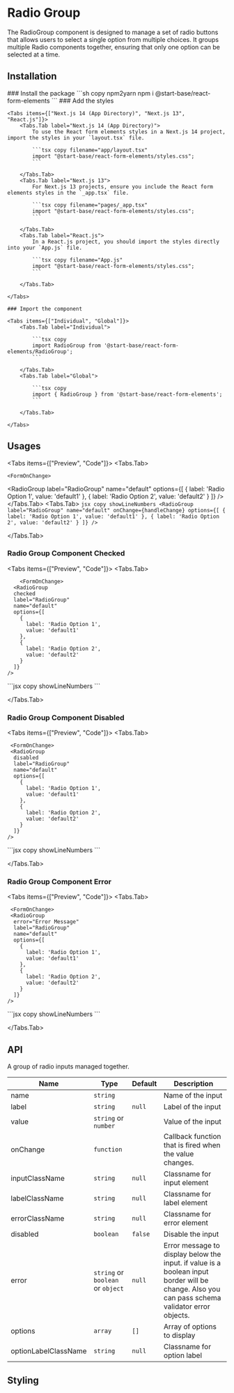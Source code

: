 
# Radio Group

The RadioGroup component is designed to manage a set of radio buttons that allows users to select a single option from multiple choices. It groups multiple Radio components together, ensuring that only one option can be selected at a time.

## Installation

<Steps>
    ### Install the package
    ```sh copy npm2yarn
    npm i @start-base/react-form-elements
    ```
    ### Add the styles

    <Tabs items={["Next.js 14 (App Directory)", "Next.js 13", "React.js"]}>
        <Tabs.Tab label="Next.js 14 (App Directory)">
            To use the React form elements styles in a Next.js 14 project, import the styles in your `layout.tsx` file.

            ```tsx copy filename="app/layout.tsx"
            import "@start-base/react-form-elements/styles.css";
            ```

        </Tabs.Tab>
        <Tabs.Tab label="Next.js 13">
            For Next.js 13 projects, ensure you include the React form elements styles in the `_app.tsx` file.

            ```tsx copy filename="pages/_app.tsx"
            import "@start-base/react-form-elements/styles.css";
            ```

        </Tabs.Tab>
        <Tabs.Tab label="React.js">
            In a React.js project, you should import the styles directly into your `App.js` file.

            ```tsx copy filename="App.js"
            import "@start-base/react-form-elements/styles.css";
            ```

        </Tabs.Tab>

    </Tabs>

    ### Import the component

    <Tabs items={["Individual", "Global"]}>
        <Tabs.Tab label="Individual">

            ```tsx copy
            import RadioGroup from '@start-base/react-form-elements/RadioGroup';
            ```

        </Tabs.Tab>
        <Tabs.Tab label="Global">

            ```tsx copy
            import { RadioGroup } from '@start-base/react-form-elements';
            ```

        </Tabs.Tab>

    </Tabs>

</Steps>

## Usages

<Tabs items={["Preview", "Code"]}>
  <Tabs.Tab>
  <Preview height="200px">
    
    <FormOnChange>
   <RadioGroup
      label="RadioGroup"
      name="default"
      options={[
        {
          label: 'Radio Option 1',
          value: 'default1'
        },
        {
          label: 'Radio Option 2',
          value: 'default2'
        }
      ]}
    />
  </FormOnChange>
  </Preview>
  </Tabs.Tab>
  <Tabs.Tab>
    ```jsx copy showLineNumbers
    <RadioGroup
      label="RadioGroup"
      name="default"
      onChange={handleChange}
      options={[
        {
          label: 'Radio Option 1',
          value: 'default1'
        },
        {
          label: 'Radio Option 2',
          value: 'default2'
        }
      ]}
    />
    ```

  </Tabs.Tab>
</Tabs>

### Radio Group Component Checked

<Tabs items={["Preview", "Code"]}>
  <Tabs.Tab>
  <Preview height="200px">

        <FormOnChange>
      <RadioGroup
      checked
      label="RadioGroup"
      name="default"
      options={[
        {
          label: 'Radio Option 1',
          value: 'default1'
        },
        {
          label: 'Radio Option 2',
          value: 'default2'
        }
      ]}
    />

  </FormOnChange>
  </Preview>
  </Tabs.Tab>
  <Tabs.Tab>
    ```jsx copy showLineNumbers
    <RadioGroup
      checked
      label="RadioGroup"
      name="default"
      onChange={handleChange}
      options={[
        {
          label: 'Radio Option 1',
          value: 'default1'
        },
        {
          label: 'Radio Option 2',
          value: 'default2'
        }
      ]}
    />
    ```

  </Tabs.Tab>
</Tabs>

### Radio Group Component Disabled

<Tabs items={["Preview", "Code"]}>
  <Tabs.Tab>
  <Preview height="200px">
   
     <FormOnChange>
     <RadioGroup
      disabled
      label="RadioGroup"
      name="default"
      options={[
        {
          label: 'Radio Option 1',
          value: 'default1'
        },
        {
          label: 'Radio Option 2',
          value: 'default2'
        }
      ]}
    />
  </FormOnChange>
  </Preview>
  </Tabs.Tab>
  <Tabs.Tab>
    ```jsx copy showLineNumbers
    <RadioGroup
      disabled
      label="RadioGroup"
      name="default"
      onChange={handleChange}
      options={[
        {
          label: 'Radio Option 1',
          value: 'default1'
        },
        {
          label: 'Radio Option 2',
          value: 'default2'
        }
      ]}
    />
    ```

  </Tabs.Tab>
</Tabs>

### Radio Group Component Error

<Tabs items={["Preview", "Code"]}>
  <Tabs.Tab>
  <Preview height="200px">
  
     <FormOnChange>
     <RadioGroup
      error="Error Message"
      label="RadioGroup"
      name="default"
      options={[
        {
          label: 'Radio Option 1',
          value: 'default1'
        },
        {
          label: 'Radio Option 2',
          value: 'default2'
        }
      ]}
    />
  </FormOnChange>
  </Preview>
  </Tabs.Tab>
  <Tabs.Tab>
    ```jsx copy showLineNumbers
    <RadioGroup
      error="Error Message"
      label="RadioGroup"
      name="default"
      onChange={handleChange}
      options={[
        {
          label: 'Radio Option 1',
          value: 'default1'
        },
        {
          label: 'Radio Option 2',
          value: 'default2'
        }
      ]}
    />
    ```

  </Tabs.Tab>
</Tabs>

## API

A group of radio inputs managed together.

| Name                 | Type                              | Default | Description                                                                                                                                    |
| -------------------- | --------------------------------- | ------- | ---------------------------------------------------------------------------------------------------------------------------------------------- |
| name                 | `string`                          |         | Name of the input                                                                                                                              |
| label                | `string`                          | `null`  | Label of the input                                                                                                                             |
| value                | `string` or `number`              |         | Value of the input                                                                                                                             |
| onChange             | `function`                        |         | Callback function that is fired when the value changes.                                                                                        |
| inputClassName       | `string`                          | `null`  | Classname for input element                                                                                                                    |
| labelClassName       | `string`                          | `null`  | Classname for label element                                                                                                                    |
| errorClassName       | `string`                          | `null`  | Classname for error element                                                                                                                    |
| disabled             | `boolean`                         | `false` | Disable the input                                                                                                                              |
| error                | `string` or `boolean` or `object` | `null`  | Error message to display below the input. if value is a boolean input border will be change. Also you can pass schema validator error objects. |
| options              | `array`                           | `[]`    | Array of options to display                                                                                                                    |
| optionLabelClassName | `string`                          | `null`  | Classname for option label                                                                                                                     |

## Styling
